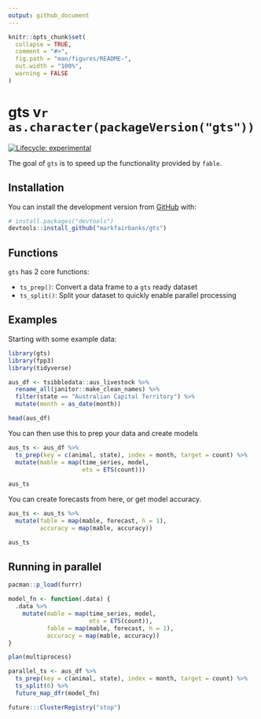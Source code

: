 ```yaml
---
output: github_document
---
```


<!-- README.md is generated from README.Rmd. Please edit that file -->

```r
knitr::opts_chunk$set(
  collapse = TRUE,
  comment = "#>",
  fig.path = "man/figures/README-",
  out.width = "100%",
  warning = FALSE
)
```

# gts v`r as.character(packageVersion("gts"))`

<!-- badges: start -->
[![Lifecycle: experimental](https://img.shields.io/badge/lifecycle-experimental-orange.svg)](https://www.tidyverse.org/lifecycle/#experimental)
<!-- badges: end -->

The goal of `gts` is to speed up the functionality provided by `fable`.

## Installation

You can install the development version from [GitHub](https://github.com/) with:

``` r
# install.packages("devtools")
devtools::install_github("markfairbanks/gts")
```
## Functions

`gts` has 2 core functions:

* `ts_prep()`: Convert a data frame to a `gts` ready dataset
* `ts_split()`: Split your dataset to quickly enable parallel processing

## Examples

Starting with some example data:

```r
library(gts)
library(fpp3)
library(tidyverse)

aus_df <- tsibbledata::aus_livestock %>%
  rename_all(janitor::make_clean_names) %>%
  filter(state == "Australian Capital Territory") %>%
  mutate(month = as_date(month))

head(aus_df)
```

You can then use this to prep your data and create models

```r
aus_ts <- aus_df %>%
  ts_prep(key = c(animal, state), index = month, target = count) %>%
  mutate(mable = map(time_series, model,
                     ets = ETS(count)))
  
aus_ts
```

You can create forecasts from here, or get model accuracy.

```r
aus_ts <- aus_ts %>%
  mutate(fable = map(mable, forecast, h = 1),
         accuracy = map(mable, accuracy))

aus_ts
```

## Running in parallel

```r
pacman::p_load(furrr)

model_fn <- function(.data) {
  .data %>%
    mutate(mable = map(time_series, model,
                       ets = ETS(count)),
           fable = map(mable, forecast, h = 1),
           accuracy = map(mable, accuracy))
}

plan(multiprocess)

parallel_ts <- aus_df %>%
  ts_prep(key = c(animal, state), index = month, target = count) %>%
  ts_split(6) %>%
  future_map_dfr(model_fn)

future:::ClusterRegistry("stop")
```

